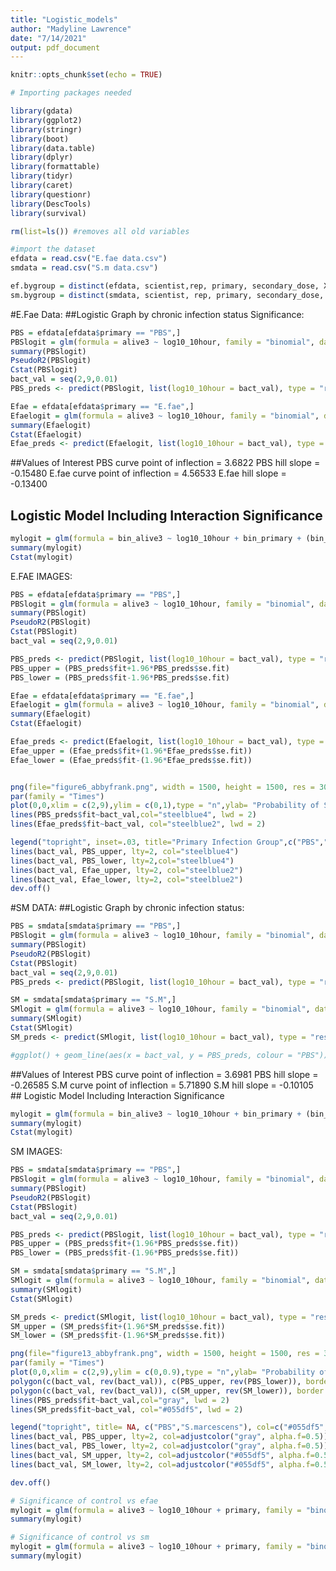 ```yaml
---
title: "Logistic_models"
author: "Madyline Lawrence"
date: "7/14/2021"
output: pdf_document
---
```


```r
knitr::opts_chunk$set(echo = TRUE)
```

```r
# Importing packages needed

library(gdata)
library(ggplot2)
library(stringr)
library(boot)
library(data.table)
library(dplyr)
library(formattable)
library(tidyr)
library(caret)
library(questionr)
library(DescTools)
library(survival)
```

```r
rm(list=ls()) #removes all old variables

#import the dataset
efdata = read.csv("E.fae data.csv")
smdata = read.csv("S.m data.csv")

ef.bygroup = distinct(efdata, scientist,rep, primary, secondary_dose, X0.hour, X10.hour, log10_10hour)
sm.bygroup = distinct(smdata, scientist, rep, primary, secondary_dose, X0.hour, X10.hour, log10_10hour)
```

#E.Fae Data:
##Logistic Graph by chronic infection status Significance:
```r
PBS = efdata[efdata$primary == "PBS",]
PBSlogit = glm(formula = alive3 ~ log10_10hour, family = "binomial", data = PBS)
summary(PBSlogit)
PseudoR2(PBSlogit)
Cstat(PBSlogit)
bact_val = seq(2,9,0.01)
PBS_preds <- predict(PBSlogit, list(log10_10hour = bact_val), type = "response", se.fit = TRUE)

Efae = efdata[efdata$primary == "E.fae",]
Efaelogit = glm(formula = alive3 ~ log10_10hour, family = "binomial", data = Efae)
summary(Efaelogit)
Cstat(Efaelogit)
Efae_preds <- predict(Efaelogit, list(log10_10hour = bact_val), type = "response")
```

##Values of Interest
PBS curve point of inflection = 3.6822
PBS hill slope = -0.15480
E.fae curve point of inflection = 4.56533
E.fae hill slope = -0.13400

## Logistic Model Including Interaction Significance
```r
mylogit = glm(formula = bin_alive3 ~ log10_10hour + bin_primary + (bin_primary*log10_10hour), family = "binomial", data = efdata)
summary(mylogit)
Cstat(mylogit)
```

E.FAE IMAGES:
```r
PBS = efdata[efdata$primary == "PBS",]
PBSlogit = glm(formula = alive3 ~ log10_10hour, family = "binomial", data = PBS)
summary(PBSlogit)
PseudoR2(PBSlogit)
Cstat(PBSlogit)
bact_val = seq(2,9,0.01)

PBS_preds <- predict(PBSlogit, list(log10_10hour = bact_val), type = "response",se.fit =TRUE)
PBS_upper = (PBS_preds$fit+1.96*PBS_preds$se.fit)
PBS_lower = (PBS_preds$fit-1.96*PBS_preds$se.fit)

Efae = efdata[efdata$primary == "E.fae",]
Efaelogit = glm(formula = alive3 ~ log10_10hour, family = "binomial", data = Efae)
summary(Efaelogit)
Cstat(Efaelogit)

Efae_preds <- predict(Efaelogit, list(log10_10hour = bact_val), type = "response",se.fit = TRUE)
Efae_upper = (Efae_preds$fit+(1.96*Efae_preds$se.fit))
Efae_lower = (Efae_preds$fit-(1.96*Efae_preds$se.fit))


png(file="figure6_abbyfrank.png", width = 1500, height = 1500, res = 300)
par(family = "Times")
plot(0,0,xlim = c(2,9),ylim = c(0,1),type = "n",ylab= "Probability of Survival", xlab = expression("Log"[10]*"(10 Hour Bacterial Load)"))
lines(PBS_preds$fit~bact_val,col="steelblue4", lwd = 2)
lines(Efae_preds$fit~bact_val, col="steelblue2", lwd = 2)

legend("topright", inset=.03, title="Primary Infection Group",c("PBS","E.faecalis"), fill=c("steelblue4","steelblue2"), horiz=TRUE,cex = 0.75)
lines(bact_val, PBS_upper, lty=2, col="steelblue4")
lines(bact_val, PBS_lower, lty=2,col="steelblue4")
lines(bact_val, Efae_upper, lty=2, col="steelblue2")
lines(bact_val, Efae_lower, lty=2, col="steelblue2")
dev.off()
```

#SM DATA:
##Logistic Graph by chronic infection status:
```r
PBS = smdata[smdata$primary == "PBS",]
PBSlogit = glm(formula = alive3 ~ log10_10hour, family = "binomial", data = PBS)
summary(PBSlogit)
PseudoR2(PBSlogit)
Cstat(PBSlogit)
bact_val = seq(2,9,0.01)
PBS_preds <- predict(PBSlogit, list(log10_10hour = bact_val), type = "response")

SM = smdata[smdata$primary == "S.M",]
SMlogit = glm(formula = alive3 ~ log10_10hour, family = "binomial", data = SM)
summary(SMlogit)
Cstat(SMlogit)
SM_preds <- predict(SMlogit, list(log10_10hour = bact_val), type = "response")

#ggplot() + geom_line(aes(x = bact_val, y = PBS_preds, colour = "PBS")) + geom_line(aes(x = bact_val, y = SM_preds, colour = "SM")) + ylab("Probability of Survival") + xlab("Log (10 Hour Bacteria Amount)") 
```


##Values of Interest
PBS curve point of inflection = 3.6981
PBS hill slope = -0.26585
S.M curve point of inflection = 5.71890
S.M hill slope = -0.10105
## Logistic Model Including Interaction Significance
```r
mylogit = glm(formula = bin_alive3 ~ log10_10hour + bin_primary + (bin_primary*log10_10hour), family = "binomial", data = smdata)
summary(mylogit)
Cstat(mylogit)
```

SM IMAGES:
```r
PBS = smdata[smdata$primary == "PBS",]
PBSlogit = glm(formula = alive3 ~ log10_10hour, family = "binomial", data = PBS)
summary(PBSlogit)
PseudoR2(PBSlogit)
Cstat(PBSlogit)
bact_val = seq(2,9,0.01)

PBS_preds <- predict(PBSlogit, list(log10_10hour = bact_val), type = "response", se.fit = TRUE)
PBS_upper = (PBS_preds$fit+(1.96*PBS_preds$se.fit))
PBS_lower = (PBS_preds$fit-(1.96*PBS_preds$se.fit))

SM = smdata[smdata$primary == "S.M",]
SMlogit = glm(formula = alive3 ~ log10_10hour, family = "binomial", data = SM)
summary(SMlogit)
Cstat(SMlogit)

SM_preds <- predict(SMlogit, list(log10_10hour = bact_val), type = "response", se.fit = TRUE)
SM_upper = (SM_preds$fit+(1.96*SM_preds$se.fit))
SM_lower = (SM_preds$fit-(1.96*SM_preds$se.fit))

png(file="figure13_abbyfrank.png", width = 1500, height = 1500, res = 300)
par(family = "Times")
plot(0,0,xlim = c(2,9),ylim = c(0,0.9),type = "n",ylab= "Probability of Survival", xlab = expression("Log"[10]*"(10 Hour Bacterial Load)"))
polygon(c(bact_val, rev(bact_val)), c(PBS_upper, rev(PBS_lower)), border = NA, col = adjustcolor("gray", alpha.f=0.5))
polygon(c(bact_val, rev(bact_val)), c(SM_upper, rev(SM_lower)), border = NA, col = adjustcolor("#055df5", alpha.f=0.5))
lines(PBS_preds$fit~bact_val,col="gray", lwd = 2)
lines(SM_preds$fit~bact_val, col="#055df5", lwd = 2)

legend("topright", title= NA, c("PBS","S.marcescens"), col=c("#055df5","gray"), lwd = 3, cex = 1)
lines(bact_val, PBS_upper, lty=2, col=adjustcolor("gray", alpha.f=0.5))
lines(bact_val, PBS_lower, lty=2, col=adjustcolor("gray", alpha.f=0.5))
lines(bact_val, SM_upper, lty=2, col=adjustcolor("#055df5", alpha.f=0.5))
lines(bact_val, SM_lower, lty=2, col=adjustcolor("#055df5", alpha.f=0.5))

dev.off()
```

```r
# Significance of control vs efae
mylogit = glm(formula = alive3 ~ log10_10hour + primary, family = "binomial", data = efdata)
summary(mylogit)

# Significance of control vs sm
mylogit = glm(formula = alive3 ~ log10_10hour + primary, family = "binomial", data = smdata)
summary(mylogit)
```